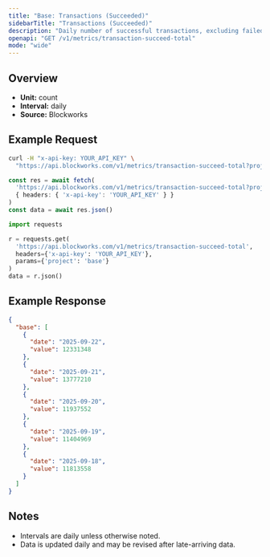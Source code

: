 ```yaml
---
title: "Base: Transactions (Succeeded)"
sidebarTitle: "Transactions (Succeeded)"
description: "Daily number of successful transactions, excluding failed transactions."
openapi: "GET /v1/metrics/transaction-succeed-total"
mode: "wide"
---
```


## Overview

- **Unit:** count
- **Interval:** daily
- **Source:** Blockworks

## Example Request

<CodeGroup>

```bash cURL
curl -H "x-api-key: YOUR_API_KEY" \
  "https://api.blockworks.com/v1/metrics/transaction-succeed-total?project=base"
```

```typescript TypeScript
const res = await fetch(
  'https://api.blockworks.com/v1/metrics/transaction-succeed-total?project=base',
  { headers: { 'x-api-key': 'YOUR_API_KEY' } }
)
const data = await res.json()
```

```python Python
import requests

r = requests.get(
  'https://api.blockworks.com/v1/metrics/transaction-succeed-total',
  headers={'x-api-key': 'YOUR_API_KEY'},
  params={'project': 'base'}
)
data = r.json()
```

</CodeGroup>

## Example Response

```json
{
  "base": [
    {
      "date": "2025-09-22",
      "value": 12331348
    },
    {
      "date": "2025-09-21",
      "value": 13777210
    },
    {
      "date": "2025-09-20",
      "value": 11937552
    },
    {
      "date": "2025-09-19",
      "value": 11404969
    },
    {
      "date": "2025-09-18",
      "value": 11813558
    }
  ]
}
```

## Notes
- Intervals are daily unless otherwise noted.
- Data is updated daily and may be revised after late-arriving data.